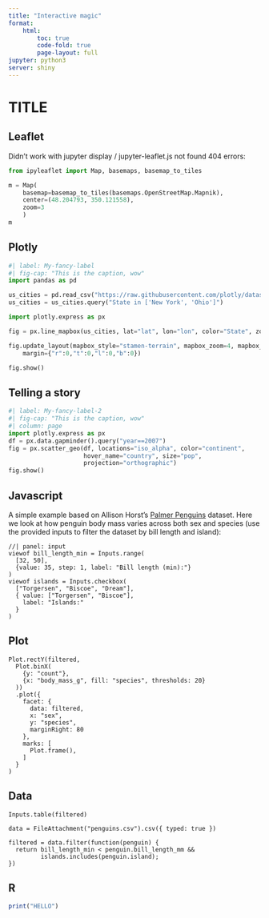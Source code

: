 ```yaml
---
title: "Interactive magic"
format:
    html:
        toc: true
        code-fold: true
        page-layout: full
jupyter: python3
server: shiny
---
```




# TITLE

## Leaflet

Didn't work with jupyter display / jupyter-leaflet.js not found 404 errors:

```python
from ipyleaflet import Map, basemaps, basemap_to_tiles

m = Map(
    basemap=basemap_to_tiles(basemaps.OpenStreetMap.Mapnik),
    center=(48.204793, 350.121558),
    zoom=3
    )
m
```

## Plotly

```python
#| label: My-fancy-label
#| fig-cap: "This is the caption, wow"
import pandas as pd

us_cities = pd.read_csv("https://raw.githubusercontent.com/plotly/datasets/master/us-cities-top-1k.csv")
us_cities = us_cities.query("State in ['New York', 'Ohio']")

import plotly.express as px

fig = px.line_mapbox(us_cities, lat="lat", lon="lon", color="State", zoom=3, height=300)

fig.update_layout(mapbox_style="stamen-terrain", mapbox_zoom=4, mapbox_center_lat = 41,
    margin={"r":0,"t":0,"l":0,"b":0})

fig.show()
```

## Telling a story

```python
#| label: My-fancy-label-2
#| fig-cap: "This is the caption, wow"
#| column: page
import plotly.express as px
df = px.data.gapminder().query("year==2007")
fig = px.scatter_geo(df, locations="iso_alpha", color="continent",
                     hover_name="country", size="pop",
                     projection="orthographic")
fig.show()
```

## Javascript

A simple example based on Allison Horst's [Palmer Penguins](https://allisonhorst.github.io/palmerpenguins/) dataset. Here we look at how penguin body mass varies across both sex and species (use the provided inputs to filter the dataset by bill length and island):

```ojs
//| panel: input
viewof bill_length_min = Inputs.range(
  [32, 50], 
  {value: 35, step: 1, label: "Bill length (min):"}
)
viewof islands = Inputs.checkbox(
  ["Torgersen", "Biscoe", "Dream"], 
  { value: ["Torgersen", "Biscoe"], 
    label: "Islands:"
  }
)
```

::: {.panel-tabset}

## Plot

```ojs
Plot.rectY(filtered, 
  Plot.binX(
    {y: "count"}, 
    {x: "body_mass_g", fill: "species", thresholds: 20}
  ))
  .plot({
    facet: {
      data: filtered,
      x: "sex",
      y: "species",
      marginRight: 80
    },
    marks: [
      Plot.frame(),
    ]
  }
)
```

## Data

```ojs
Inputs.table(filtered)
```

:::

```ojs
data = FileAttachment("penguins.csv").csv({ typed: true })
```

```ojs
filtered = data.filter(function(penguin) {
  return bill_length_min < penguin.bill_length_mm &&
         islands.includes(penguin.island);
})
```

## R

```r
print("HELLO")
```
